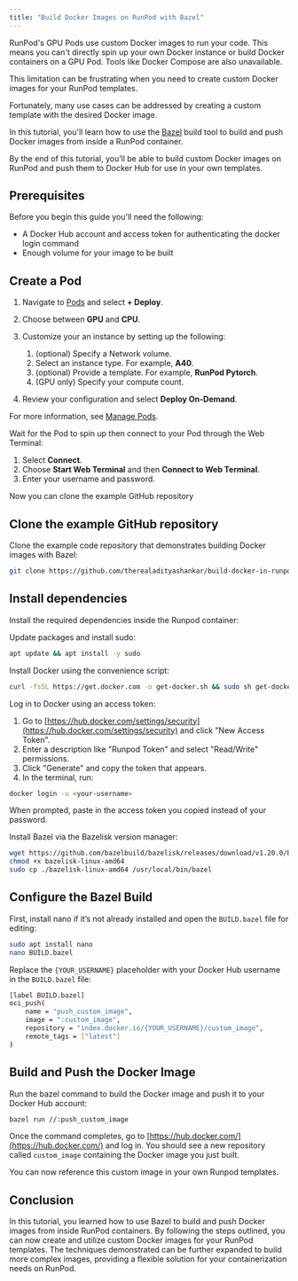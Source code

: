 ```yaml
---
title: "Build Docker Images on RunPod with Bazel"
---
```


RunPod's GPU Pods use custom Docker images to run your code. This means you can't directly spin up your own Docker instance or build Docker containers on a GPU Pod. Tools like Docker Compose are also unavailable.

This limitation can be frustrating when you need to create custom Docker images for your RunPod templates.

Fortunately, many use cases can be addressed by creating a custom template with the desired Docker image.

In this tutorial, you'll learn how to use the [Bazel](https://bazel.build) build tool to build and push Docker images from inside a RunPod container.

By the end of this tutorial, you’ll be able to build custom Docker images on RunPod and push them to Docker Hub for use in your own templates.

## Prerequisites

Before you begin this guide you'll need the following:

* A Docker Hub account and access token for authenticating the docker login command
* Enough volume for your image to be built

## Create a Pod

1. Navigate to [Pods](https://www.runpod.io/console/pods) and select **+ Deploy**.

2. Choose between **GPU** and **CPU**.

3. Customize your an instance by setting up the following:

   1. (optional) Specify a Network volume.
   2. Select an instance type. For example, **A40**.
   3. (optional) Provide a template. For example, **RunPod Pytorch**.
   4. (GPU only) Specify your compute count.

4. Review your configuration and select **Deploy On-Demand**.

For more information, see [Manage Pods](/pods/manage-pods#start-a-pod).

Wait for the Pod to spin up then connect to your Pod through the Web Terminal:

1. Select **Connect**.
2. Choose **Start Web Terminal** and then **Connect to Web Terminal**.
3. Enter your username and password.

Now you can clone the example GitHub repository

## Clone the example GitHub repository

Clone the example code repository that demonstrates building Docker images with Bazel:

```bash
git clone https://github.com/therealadityashankar/build-docker-in-runpod.git && cd build-docker-in-runpod
```

## Install dependencies

Install the required dependencies inside the Runpod container:

Update packages and install sudo:

```bash
apt update && apt install -y sudo
```

Install Docker using the convenience script:

```bash
curl -fsSL https://get.docker.com -o get-docker.sh && sudo sh get-docker.sh
```

Log in to Docker using an access token:

1. Go to [https://hub.docker.com/settings/security](https://hub.docker.com/settings/security) and click "New Access Token".
2. Enter a description like "Runpod Token" and select "Read/Write" permissions.
3. Click "Generate" and copy the token that appears.
4. In the terminal, run:

```bash
docker login -u <your-username>
```

When prompted, paste in the access token you copied instead of your password.

Install Bazel via the Bazelisk version manager:

```bash
wget https://github.com/bazelbuild/bazelisk/releases/download/v1.20.0/bazelisk-linux-amd64
chmod +x bazelisk-linux-amd64  
sudo cp ./bazelisk-linux-amd64 /usr/local/bin/bazel
```

## Configure the Bazel Build

First, install nano if it’s not already installed and open the `BUILD.bazel` file for editing:

```bash BUILD.bazel
sudo apt install nano
nano BUILD.bazel
```

Replace the `{YOUR_USERNAME}` placeholder with your Docker Hub username in the `BUILD.bazel` file:

```bash BUILD.bazel
[label BUILD.bazel]
oci_push(
    name = "push_custom_image",
    image = ":custom_image",
    repository = "index.docker.io/{YOUR_USERNAME}/custom_image",
    remote_tags = ["latest"]
)
```

## Build and Push the Docker Image

Run the bazel command to build the Docker image and push it to your Docker Hub account:

```bash
bazel run //:push_custom_image
```

Once the command completes, go to [https://hub.docker.com/](https://hub.docker.com/) and log in. You should see a new repository called `custom_image` containing the Docker image you just built.

You can now reference this custom image in your own Runpod templates.

## Conclusion

In this tutorial, you learned how to use Bazel to build and push Docker images from inside RunPod containers. By following the steps outlined, you can now create and utilize custom Docker images for your RunPod templates. The techniques demonstrated can be further expanded to build more complex images, providing a flexible solution for your containerization needs on RunPod.
